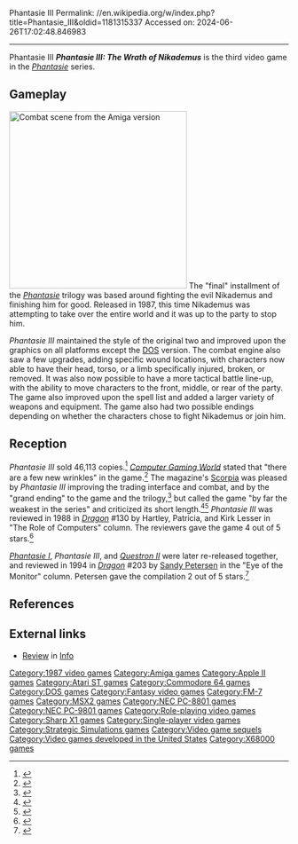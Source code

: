 Phantasie III
Permalink: //en.wikipedia.org/w/index.php?title=Phantasie_III&oldid=1181315337
Accessed on: 2024-06-26T17:02:48.846983



------
Phantasie III
{{Infobox video game
| title = Phantasie III
| image = Phantasie 3 the wrath of nikademus.jpg
| developer = Winston Douglas Wood
| publisher = [[Strategic Simulations]]
| series = ''[[Phantasie (series)|Phantasie]]''
| platforms = [[Apple II]], [[Commodore 64]], [[Amiga]], [[Atari ST]], [[DOS]], [[Sharp X1]], [[PC-88]], [[PC-98]], [[FM-7]], [[MSX]], [[Sharp X68000]]
| released = 1987
| genre = [[Role-playing video game|Role-playing]]
| modes = [[Single-player]]
}}
'''''Phantasie III: The Wrath of Nikademus''''' is the third video game in the ''[[Phantasie (series)|Phantasie]]'' series.

==Gameplay==
[[File:Phantasie III combat.png|thumb|320px|Combat scene from the [[Amiga]] version]]
The "final" installment of the ''[[Phantasie (series)|Phantasie]]'' trilogy was based around fighting the evil Nikademus and finishing him for good. Released in 1987, this time Nikademus was attempting to take over the entire world and it was up to the party to stop him.

''Phantasie III'' maintained the style of the original two and improved upon the graphics on all platforms except the [[DOS]] version. The combat engine also saw a few upgrades, adding specific wound locations, with characters now able to have their head, torso, or a limb specifically injured, broken, or removed. It was also now possible to have a more tactical battle line-up, with the ability to move characters to the front, middle, or rear of the party. The game also improved upon the spell list and added a larger variety of weapons and equipment. The game also had two possible endings depending on whether the characters chose to fight Nikademus or join him.

==Reception==
''Phantasie III'' sold 46,113 copies.<ref name="maher20160318">{{cite web | url=http://www.filfre.net/2016/03/opening-the-gold-box-part-3-from-tabletop-to-desktop/ | title=Opening the Gold Box, Part 3: From Tabletop to Desktop | publisher=The Digital Antiquarian | date=2016-03-18 | accessdate=19 March 2016 | author=Maher, Jimmy}}</ref> ''[[Computer Gaming World]]'' stated that "there are a few new wrinkles" in the game.<ref name="cgw198711">{{cite magazine | title=Christmas Buyers Guide | magazine=[[Computer Gaming World]] | date=November 1987 | pages=20 |url=https://archive.org/details/Computer_Gaming_World_Issue_41/page/n19/mode/2up |issue=41}}</ref> The magazine's [[Scorpia (journalist)|Scorpia]] was pleased by ''Phantasie III'' improving the trading interface and combat, and by the "grand ending" to the game and the trilogy,<ref name="scorpia198709">{{cite magazine | title=Phantasie III | magazine=Computer Gaming World | date=August–September 1987 | author=Scorpia | authorlink=Scorpia (journalist) | pages=12}}</ref> but called the game "by far the weakest in the series" and criticized its short length.<ref name="scorpia199110">{{cite magazine | url=http://www.cgwmuseum.org/galleries/index.php?year=1991&pub=2&id=87 | title=C*R*P*G*S / Computer Role-Playing Game Survey | magazine=Computer Gaming World | date=October 1991 | accessdate=18 November 2013 | author=Scorpia | authorlink=Scorpia (journalist) | pages=16}}</ref><ref name="scorpia199310">{{cite magazine | url=http://www.cgwmuseum.org/galleries/index.php?year=1993&pub=2&id=111 | title=Scorpia's Magic Scroll Of Games | magazine=Computer Gaming World | date=October 1993 | accessdate=25 March 2016 | author=Scorpia | authorlink=Scorpia (journalist) | pages=34–50}}</ref> ''Phantasie III'' was reviewed in 1988 in ''[[Dragon (magazine)|Dragon]]'' #130 by Hartley, Patricia, and Kirk Lesser in "The Role of Computers" column. The reviewers gave the game 4 out of 5 stars.<ref name="Dragon130">{{cite journal|title=The Role of Computers|last1=Lesser|last2=Lesser|last3=Lesser|first1=Hartley|first2=Patricia|first3=Kirk|journal=Dragon|issue=130|date=February 1988|pages=86–91}}</ref>

''[[Phantasie|Phantasie I]]'', ''Phantasie III'', and ''[[Questron II]]'' were later re-released together, and reviewed in 1994 in ''[[Dragon (magazine)|Dragon]]'' #203 by [[Sandy Petersen]] in the "Eye of the Monitor" column. Petersen gave the compilation 2 out of 5 stars.<ref name="Dragon203">{{cite journal|title=Eye of the Monitor|first=Sandy|last=Petersen|journal=Dragon|issue=203|date=March 1994|pages=59–62, 69|authorlink=Sandy Petersen}}</ref>

==References==
{{Reflist}}

==External links==
* [https://archive.org/details/info-magazine-23/page/n47/mode/2up Review] in [[.info (magazine)|Info]]

{{Authority control}}

[[Category:1987 video games]]
[[Category:Amiga games]]
[[Category:Apple II games]]
[[Category:Atari ST games]]
[[Category:Commodore 64 games]]
[[Category:DOS games]]
[[Category:Fantasy video games]]
[[Category:FM-7 games]]
[[Category:MSX2 games]]
[[Category:NEC PC-8801 games]]
[[Category:NEC PC-9801 games]]
[[Category:Role-playing video games]]
[[Category:Sharp X1 games]]
[[Category:Single-player video games]]
[[Category:Strategic Simulations games]]
[[Category:Video game sequels]]
[[Category:Video games developed in the United States]]
[[Category:X68000 games]]